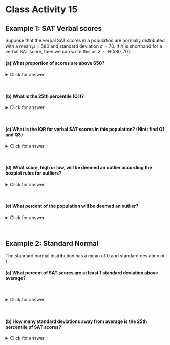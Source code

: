 # Class Activity 15


## Example 1: SAT Verbal scores

Suppose that the verbal SAT scores in a population are normally distributed with a mean $\mu=580$ and standard deviation $\sigma = 70$. If $X$ is shorthand for a verbal SAT score, then we can write this as $X \sim N(580,70)$.

#### (a) What proportion of scores are above 650?

<details><summary><red>Click for answer</red></summary>
*Answer:* About 15.9% of the scores are above 650.

```r
pnorm(650,mean=580,sd=70) # proportion below
1-pnorm(650,mean=580,sd=70) # proportion above
```
</details><br>


#### (b) What is the 25th percentile (Q1)?

<details><summary><red>Click for answer</red></summary>
*Answer:* The score of about 533 is the 25th percentile, meaning 25% of the scores are below this value.

```r
qnorm(.25,mean=580,sd=70)
```
</details><br>

#### (c) What is the IQR for verbal SAT scores in this population? (Hint: find Q1 and Q3)

<details><summary><red>Click for answer</red></summary>
*Answer:* The 25th percentile (Q1) is 533 and the 75th percentile (Q3) is 627. The IQR for this normally distributed variable is about 94 points. 

```r
q1 <- qnorm(.25,mean=580,sd=70);q1
q3 <- qnorm(.75,mean=580,sd=70);q3

q3-q1
```
</details><br>

#### (d) What score, high or low, will be deemed an outlier according the boxplot rules for outliers?

<details><summary><red>Click for answer</red></summary>
*Answer:* Using the 1.5IQR's boxplot rule gives a lower fence of 392 and an upper fence of 768. So any score below 392 and above 768 will be called an outlier according to this rule.

```r
1.5*94
q1 - 1.5*94
q3 + 1.5*94
```
</details><br>

#### (e) What percent of the population will be deemed an outlier?

<details><summary><red>Click for answer</red></summary>
*Answer:* We need to find the proportion of scores below 392 and above 768. With this symmetric distribution, we find about 0.004 in both tails. About 0.8% of the population will be deemed outliers according to the boxplot rule. 

```r
pnorm(392,mean=580,sd=70)
1-pnorm(768,mean=580,sd=70)
```
</details><br>


## Example 2: Standard Normal

The standard normal distribution has a mean of 0 and standard deviation of 1.

#### (a) What percent of SAT scores are at least 1 standard deviation above average?

\

<details><summary><red>Click for answer</red></summary>

```r
pnorm(1)  # proportion below
1-pnorm(1) # proportion above
```


*Answer:* About 16% of scores will be at least 1 standard deviation above average. (Note that the score of 580+70 = 650 is 1 standard deviation above average.)
</details><br>

#### (b) How many standard deviations away from average is the 25th percentile of SAT scores?

<details><summary><red>Click for answer</red></summary>
*Answer:* The 25th percentile of SAT scores (or any normally distributed values) is 0.67 standard deviations below average. We could also find this value using our answer to (1b):


\

```r
qnorm(.25)
```


$$
z = \dfrac{533 - 580}{70} = -0.67
$$

```r
(533 - 580)/70
```

</details><br>


